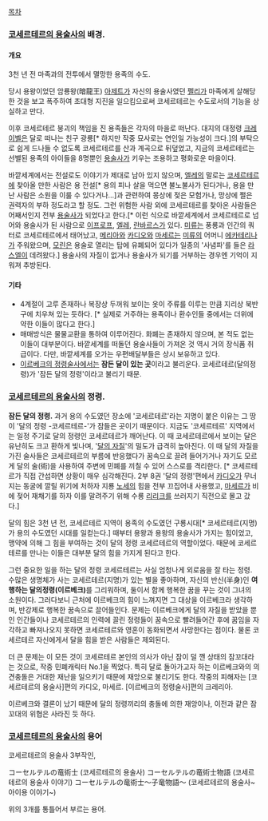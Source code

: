 [[목차]]

=== [[코세르테르의 용술사]]의 배경. ===
==== 개요 ====
3천 년 전 마족과의 전투에서 멸망한 용족의 수도.

당시 용왕이었던 암룡왕(暗龍王) [[아제트]]가 자신의 용술사였던 [[펠리]]가 마족에게 살해당한 것을 보고 폭주하여 초대형 지진을 일으킴으로써 코세르테르는 수도로서의 기능을 상실하고 만다.

이후 코세르테르 붕괴의 책임을 진 용족들은 각자의 마을로 떠난다. 대지의 대정령 [[크레이벨]]은 달로 떠나는 친구 광룡[* 하지만 작중 묘사로는 연인일 가능성이 크다.]의 부탁으로 쉽게 드나들 수 없도록 코세르테르를 산과 계곡으로 뒤덮었고, 지금의 코세르테르는 선별된 용족의 아이들을 8명뿐인 [[용술사]]가 키우는 조용하고 평화로운 마을이다.

바깥세계에서는 전설로도 이야기가 제대로 남아 있지 않으며, [[엘레]]의 말로는 [[코세르테르]]에 찾아올 만한 사람은 용 전설[* 용의 피나 살을 먹으면 불노불사가 된다거나, 용을 만난 사람은 소원을 이룰 수 있다거나...]과 관련하여 몽상에 젖은 모험가나, 망상에 쩔은 권력자의 부하 정도라고 할 정도. 그런 위험한 사람 외에 코세르테르를 찾아온 사람들은 어째서인지 전부 [[용술사]]가 되었다고 한다.[* 이런 식으로 바깥세계에서 코세르테르로 넘어와 용술사가 된 사람으로 [[이프로프]], [[엘레]], [[란바르스]]가 있다. [[미류]]는 풍룡과 인간의 쿼터로 코세르테르에서 태어났고, [[메리아]]와 [[카디오]]와 [[마세르]]는 [[미류]]의 어머니 [[에카테리나]]가 주워왔으며, [[모린]]은 용술로 열리는 탑에 유폐되어 있다가 일종의 '사념파'를 들은 [[라스엘]]이 데려왔다.] 용술사의 자질이 없거나 용술사가 되기를 거부하는 경우엔 기억이 지워져 추방된다.
==== 기타 ====
* 4계절이 고루 존재하나 복장상 두꺼워 보이는 옷이 주류를 이루는 만큼 지리상 북반구에 치우쳐 있는 듯하다. [* 실제로 거주하는 용족이나 환수인들 중에서는 더위에 약한 이들이 많다고 한다.]
* 매매방식은 물물교환을 통하여 이루어진다. 화폐는 존재하지 않으며, 본 적도 없는 이들이 대부분이다. 바깥세계를 떠돌던 용술사들이 가져온 것 역시 거의 장식품 취급이다. 다만, 바깥세계를 오가는 우편배달부들은 상시 보유하고 있다.
* [[이르베크의 정령술사]]에서는 '''잠든 달이 있는 곳'''이라고 불리운다. 코세르테르(달의정령)가 '잠든 달의 정령'이라고 불리기 때문.


=== [[코세르테르의 용술사]]의 정령. ===
'''잠든 달의 정령.'''
과거 용의 수도였던 장소에 '코세르테르'라는 지명이 붙은 이유는 그 땅이 '달의 정령 -코세르테르-'가 잠들은 곳이기 때문이다. 지금도 '코세르테르' 지역에서는 일정 주기로 달의 정령인 코세르테르가 깨어난다. 이 때 코세르테르에서 보이는 달은 유난히도 크고 환하게 빛나며, '[[달의 자질]]'의 밀도가 급격히 높아진다. 이 때 달의 자질을 가진 술사들은 코세르테르의 부름에 반응했다가 꿈속으로 끌려 들어가거나 자기도 모르게 달의 술(術)을 사용하여 주변에 민폐를 끼칠 수 있어 스스로를 격리한다. [* 코세르테르가 직접 간섭하면 상황이 매우 심각해진다. 2부 8권 '달의 정령'편에서 [[카디오]]가 무너지는 동굴에 깔릴 위기에 처하자 지룡 [[노세]]의 힘을 전부 끄집어내 사용했고, [[마세르]]가 비에 젖어 재채기를 하자 이를 말려주기 위해 수룡 [[리리크]]를 쓰러지기 직전으로 몰고 갔다.]

달의 힘은 3천 년 전, 코세르테르 지역이 용족의 수도였던 구룡시대[* 코세르테르(지명)가 용의 수도였던 시대를 일컫는다.] 때부터 용왕과 용왕의 용술사가 가지는 힘이었고, 맹약에 의해 그 힘을 부여하는 것이 달의 정령 코세르테르의 역할이었다. 때문에 코세르테르를 만나는 이들은 대부분 달의 힘을 가지게 된다고 한다.

그런 중요한 일을 하는 달의 정령 코세르테르는 사실 엄청나게 외로움을 잘 타는 정령. 
수많은 생명체가 사는 코세르테르(지명)가 있는 별을 좋아하며, 자신의 반신(半身)인 '''여행하는 달의정령(이르베크)'''를 그리워하며, 둘이서 함께 행복한 꿈을 꾸는 것이 그녀의 소원이다. 그러다보니 근처에 이르베크의 힘이 느껴지면 그 대상을 이르베크라 생각하며, 반강제로 행복한 꿈속으로 끌어들인다. 문제는 이르베크에게 달의 자질을 받았을 뿐인 인간들이나 코세르테르의 인력에 끌린 정령들이 꿈속으로 빨려들어간 후에 꿈임을 자각하고 빠져나오지 못하면 코세르테르와 영혼이 동화되면서 사망한다는 점이다. 물론 코세르테르 자신에게서 달을 힘을 받은 사람들은 제외된다.

더 큰 문제는 이 모든 것이 코세르테르 본인의 의사가 아닌 잠이 덜 깬 상태의 잠꼬대라는 것으로, 작중 민폐캐릭터 No.1을 찍었다. 특히 달로 돌아가고자 하는 이르베크와의 의견충돌은 거대한 재난을 일으키기 때문에 재앙으로 불리기도 한다.
작중의 피해자는 [코세르테르의 용술사]편의 카디오, 마세르. [이르베크의 정령술사]편의 크레리아. 

이르베크와 결론이 났기 때문에 달의 정령끼리의 충돌에 의한 재앙이나, 이전과 같은 잠꼬대의 위협은 사라진 듯 하다.
=== [[코세르테르의 용술사]]의 용어 ===
코세르테르의 용술사 3부작인,

コーセルテルの竜術士 (코세르테르의 용술사) 
コーセルテルの竜術士物語 (코세르테르의 용술사 이야기) 
コーセルテルの竜術士～子竜物語～ (코세르테르의 용술사~아이용 이야기~) 

위의 3개를 통틀어서 부르는 용어.

